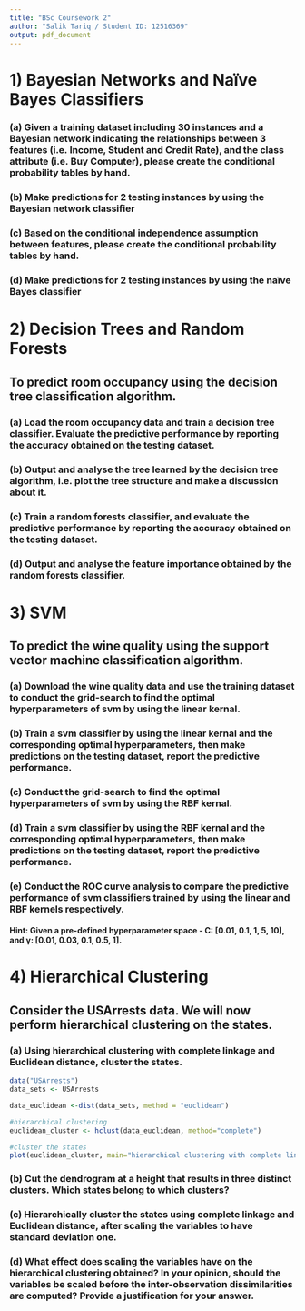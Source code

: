 ```yaml
---
title: "BSc Coursework 2"
author: "Salik Tariq / Student ID: 12516369"
output: pdf_document
---
```

# 1)	Bayesian Networks and Naïve Bayes Classifiers


### (a) Given a training dataset including 30 instances and a Bayesian network indicating the relationships between 3 features (i.e. Income, Student and Credit Rate), and the class attribute (i.e. Buy Computer), please create the conditional probability tables by hand.



### (b) Make predictions for 2 testing instances by using the Bayesian network classifier



### (c) Based on the conditional independence assumption between features, please create the conditional probability tables by hand.



### (d) Make predictions for 2 testing instances by using the naïve Bayes classifier



# 2) Decision Trees and Random Forests
## To predict room occupancy using the decision tree classification algorithm.

### (a) Load the room occupancy data and train a decision tree classifier. Evaluate the predictive performance by reporting the accuracy obtained on the testing dataset.


### (b) Output and analyse the tree learned by the decision tree algorithm, i.e. plot the tree structure and make a discussion about it.


### (c) Train a random forests classifier, and evaluate the predictive performance by reporting the accuracy obtained on the testing dataset.


### (d) Output and analyse the feature importance obtained by the random forests classifier.



# 3) SVM
## To predict the wine quality using the support vector machine classification algorithm.

### (a) Download the wine quality data and use the training dataset to conduct the grid-search to find the optimal hyperparameters of svm by using the linear kernal.


### (b) Train a svm classifier by using the linear kernal and the corresponding optimal hyperparameters, then make predictions on the testing dataset, report the predictive performance.


### (c) Conduct the grid-search to find the optimal hyperparameters of svm by using the RBF kernal.


### (d) Train a svm classifier by using the RBF kernal and the corresponding optimal hyperparameters, then make predictions on the testing dataset, report the predictive performance.


### (e) Conduct the ROC curve analysis to compare the predictive performance of svm classifiers trained by using the linear and RBF kernels respectively.
#### Hint: Given a pre-defined hyperparameter space - C: [0.01, 0.1, 1, 5, 10], and γ: [0.01, 0.03, 0.1, 0.5, 1].


# 4) Hierarchical Clustering
## Consider the USArrests data. We will now perform hierarchical clustering on the states.


### (a) Using hierarchical clustering with complete linkage and Euclidean distance, cluster the states.

```r
data("USArrests")
data_sets <- USArrests 

data_euclidean <-dist(data_sets, method = "euclidean")

#hierarchical clustering
euclidean_cluster <- hclust(data_euclidean, method="complete")

#cluster the states
plot(euclidean_cluster, main="hierarchical clustering with complete linkage and Euclidean distance")


```




### (b) Cut the dendrogram at a height that results in three distinct clusters. Which states belong to which clusters?


### (c) Hierarchically cluster the states using complete linkage and Euclidean distance, after scaling the variables to have standard deviation one.

### (d) What effect does scaling the variables have on the hierarchical clustering obtained? In your opinion, should the variables be scaled before the inter-observation dissimilarities are computed? Provide a justification for your answer.

